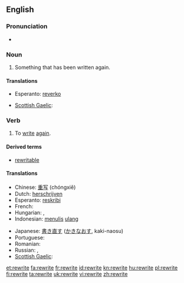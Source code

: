 {{wikipedia|dab=rewrite}}
==English==

===Pronunciation===
* {{IPA|/ɻiˈɻaɪt/}}
*: {{rhymes|aɪt}}

===Noun===
{{en-noun}}

# Something that has been written again.

====Translations====
{{trans-top|something that has been written again}}
* Esperanto: [[reverko]]
{{trans-mid}}
* [[Scottish Gaelic]]: {{t|gd|ath-sgrìobhadh|m}}
{{trans-bottom}}

===Verb===
{{en-verb|rewrites|rewriting|rewrote|rewritten}}

# To [[write]] [[again]].

====Derived terms====
* [[rewritable]]

====Translations====
{{trans-top|to write again}}
* Chinese: [[重写]] (chóngxiě)
* Dutch: [[herschrijven]]
* Esperanto: [[reskribi]]
* French: {{t+|fr|réécrire}}
* Hungarian: {{t+|hu|átír}}, {{t|hu|átfogalmaz}}
* Indonesian: [[tulis|menulis]] [[ulang]]
{{trans-mid}}
* Japanese: [[書き直す]] ([[かきなおす]], kaki-naosu)
* Portuguese: {{t+|pt|reescrever}}
* Romanian: {{t+|ro|rescrie}}
* Russian: {{t|ru|переписывать|tr-p'er'epísyvat'}} {{impf}}, {{t|ru|переписать|tr-p'er'episát'}} {{pf.}}
* [[Scottish Gaelic]]: {{t|gd|ath-sgrìobh}}
{{trans-bottom}}

[[et:rewrite]]
[[fa:rewrite]]
[[fr:rewrite]]
[[id:rewrite]]
[[kn:rewrite]]
[[hu:rewrite]]
[[pl:rewrite]]
[[fi:rewrite]]
[[ta:rewrite]]
[[uk:rewrite]]
[[vi:rewrite]]
[[zh:rewrite]]